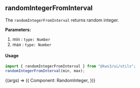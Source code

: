 
<Version />

<Meta title="Utils/2. Examples/RandomInteger" />

## randomIntegerFromInterval

The `randomIntegerFromInterval` returns random integer.

**Parameters:** 

1. min : `type: Number`
2. max : `type: Number`

#### Usage

```js
import { randomIntegerFromInterval } from "@kws3/ui/utils";
randomIntegerFromInterval(min, max);
```

<Story name="RandomInteger" args={{}}>
  {(args) => ({
    Component: RandomInteger,
  })}
</Story>

